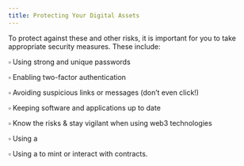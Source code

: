 ```yaml
---
title: Protecting Your Digital Assets
---
```


To protect against these and other risks, it is important for you to take appropriate security measures. These include:

▫ Using strong and unique passwords

▫ Enabling two-factor authentication

▫ Avoiding suspicious links or messages (don’t even click!)

▫ Keeping  software and applications up to date

▫ Know the risks & stay vigilant when using web3 technologies

▫ Using a <Nutshell children="Hardware Wallet." glossaryEntry="content/glossary/hardware_wallet.mdx" />

▫ Using a <Nutshell children="Hot Wallet" glossaryEntry="content/glossary/hot_wallet.mdx" /> to mint or interact with contracts.

